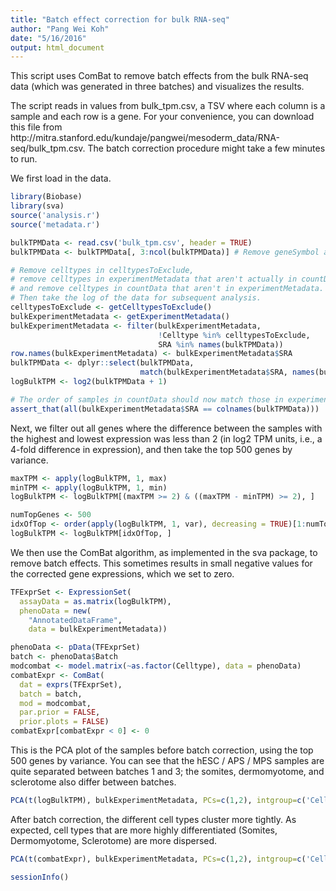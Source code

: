 ```yaml
---
title: "Batch effect correction for bulk RNA-seq"
author: "Pang Wei Koh"
date: "5/16/2016"
output: html_document
---
```


This script uses ComBat to remove batch effects from the bulk RNA-seq data (which was generated in three batches) and visualizes the results.

The script reads in values from bulk_tpm.csv, a TSV where each column is a sample and each row is a gene. 
For your convenience, you can download this file from http://mitra.stanford.edu/kundaje/pangwei/mesoderm_data/RNA-seq/bulk_tpm.csv.
The batch correction procedure might take a few minutes to run.

We first load in the data.

```r
library(Biobase)
library(sva)
source('analysis.r')
source('metadata.r')

bulkTPMData <- read.csv('bulk_tpm.csv', header = TRUE)
bulkTPMData <- bulkTPMData[, 3:ncol(bulkTPMData)] # Remove geneSymbol and geneID columns

# Remove celltypes in celltypesToExclude,
# remove celltypes in experimentMetadata that aren't actually in countData,
# and remove celltypes in countData that aren't in experimentMetadata.
# Then take the log of the data for subsequent analysis.
celltypesToExclude <- getCelltypesToExclude()
bulkExperimentMetadata <- getExperimentMetadata()
bulkExperimentMetadata <- filter(bulkExperimentMetadata,
                                 !Celltype %in% celltypesToExclude,
                                 SRA %in% names(bulkTPMData))
row.names(bulkExperimentMetadata) <- bulkExperimentMetadata$SRA
bulkTPMData <- dplyr::select(bulkTPMData,
                             match(bulkExperimentMetadata$SRA, names(bulkTPMData)))
logBulkTPM <- log2(bulkTPMData + 1)

# The order of samples in countData should now match those in experimentMetadata. 
assert_that(all(bulkExperimentMetadata$SRA == colnames(bulkTPMData)))
```

Next, we filter out all genes where the difference between the samples with the highest and lowest expression was less than 2 (in log2 TPM units, i.e., a 4-fold difference in expression), and then take the top 500 genes by variance.

```r
maxTPM <- apply(logBulkTPM, 1, max)
minTPM <- apply(logBulkTPM, 1, min)
logBulkTPM <- logBulkTPM[(maxTPM >= 2) & ((maxTPM - minTPM) >= 2), ]

numTopGenes <- 500
idxOfTop <- order(apply(logBulkTPM, 1, var), decreasing = TRUE)[1:numTopGenes]
logBulkTPM <- logBulkTPM[idxOfTop, ]
```

We then use the ComBat algorithm, as implemented in the sva package, to remove batch effects. This sometimes results in small negative values for the corrected gene expressions, which we set to zero.

```r
TFExprSet <- ExpressionSet(
  assayData = as.matrix(logBulkTPM),
  phenoData = new(
    "AnnotatedDataFrame", 
    data = bulkExperimentMetadata))

phenoData <- pData(TFExprSet)
batch <- phenoData$Batch
modcombat <- model.matrix(~as.factor(Celltype), data = phenoData)
combatExpr <- ComBat(
  dat = exprs(TFExprSet), 
  batch = batch, 
  mod = modcombat, 
  par.prior = FALSE, 
  prior.plots = FALSE)
combatExpr[combatExpr < 0] <- 0
```

This is the PCA plot of the samples before batch correction, using the top 500 genes by variance. You can see that the hESC / APS / MPS samples are quite separated between batches 1 and 3; the somites, dermomyotome, and sclerotome also differ between batches.

```r
PCA(t(logBulkTPM), bulkExperimentMetadata, PCs=c(1,2), intgroup=c('Celltype', 'Batch'))
```

After batch correction, the different cell types cluster more tightly. As expected, cell types that are more highly differentiated (Somites, Dermomyotome, Sclerotome) are more dispersed.

```r
PCA(t(combatExpr), bulkExperimentMetadata, PCs=c(1,2), intgroup=c('Celltype', 'Batch'))
```

```r
sessionInfo()
```
